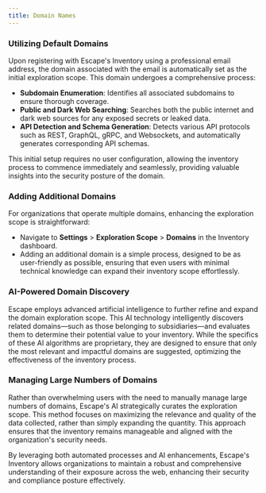 ```yaml
---
title: Domain Names
---
```


### Utilizing Default Domains

Upon registering with Escape's Inventory using a professional email address, the domain associated with the email is automatically set as the initial exploration scope. This domain undergoes a comprehensive process:

- **Subdomain Enumeration**: Identifies all associated subdomains to ensure thorough coverage.
- **Public and Dark Web Searching**: Searches both the public internet and dark web sources for any exposed secrets or leaked data.
- **API Detection and Schema Generation**: Detects various API protocols such as REST, GraphQL, gRPC, and Websockets, and automatically generates corresponding API schemas.

This initial setup requires no user configuration, allowing the inventory process to commence immediately and seamlessly, providing valuable insights into the security posture of the domain.

### Adding Additional Domains

For organizations that operate multiple domains, enhancing the exploration scope is straightforward:

- Navigate to **Settings** > **Exploration Scope** > **Domains** in the Inventory dashboard.
- Adding an additional domain is a simple process, designed to be as user-friendly as possible, ensuring that even users with minimal technical knowledge can expand their inventory scope effortlessly.

### AI-Powered Domain Discovery

Escape employs advanced artificial intelligence to further refine and expand the domain exploration scope. This AI technology intelligently discovers related domains—such as those belonging to subsidiaries—and evaluates them to determine their potential value to your inventory. While the specifics of these AI algorithms are proprietary, they are designed to ensure that only the most relevant and impactful domains are suggested, optimizing the effectiveness of the inventory process.

### Managing Large Numbers of Domains

Rather than overwhelming users with the need to manually manage large numbers of domains, Escape's AI strategically curates the exploration scope. This method focuses on maximizing the relevance and quality of the data collected, rather than simply expanding the quantity. This approach ensures that the inventory remains manageable and aligned with the organization's security needs.

By leveraging both automated processes and AI enhancements, Escape's Inventory allows organizations to maintain a robust and comprehensive understanding of their exposure across the web, enhancing their security and compliance posture effectively.
